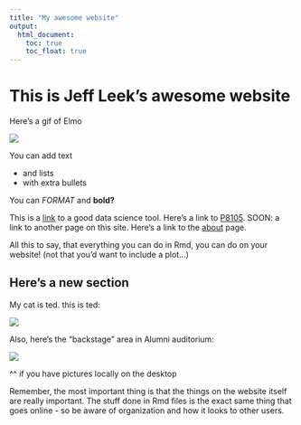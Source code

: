 ```yaml
---
title: "My awesome website"
output: 
  html_document:
    toc: true
    toc_float: true
---
```


# This is Jeff Leek's awesome website

Here's a gif of Elmo 

![](https://media.giphy.com/media/drXGoW1iudhKw/giphy.gif)

You can add text

* and lists
* with extra bullets

You can *FORMAT* and **bold?**


This is a [link](https://www.google.com/) to a good data science tool. Here's a link to [P8105](https://p8105.com). SOON: a link to another page on this site. Here's a link to the [about](about.html) page. 

All this to say, that everything you can do in Rmd, you can do on your website! (not that you'd want to include a plot...)


## Here's a new section

My cat is ted. this is ted: 

![](images/ted.jpg)

Also, here's the "backstage" area in Alumni auditorium:

![](images/backstage)

^^ if you have pictures locally on the desktop

Remember, the most important thing is that the things on the website itself are really important. The stuff done in Rmd files is the exact same thing that goes online - so be aware of organization and how it looks to other users. 







